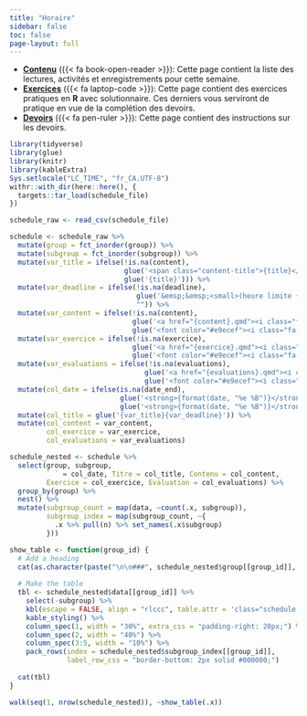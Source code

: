 ```yaml
---
title: "Horaire"
sidebar: false
toc: false
page-layout: full
---
```


::: {.schedule-page}

- [**Contenu**](/contenu/) ({{< fa book-open-reader >}}): Cette page contient la liste des lectures, activités et enregistrements pour cette semaine.
- [**Exercices**](/exercices/) ({{< fa laptop-code >}}): Cette page contient des exercices pratiques en **R** avec solutionnaire. Ces derniers vous serviront de pratique en vue de la complétion des devoirs.
- [**Devoirs**](/evaluations/) ({{< fa pen-ruler >}}): Cette page contient des instructions sur les devoirs.
 
```r
library(tidyverse)
library(glue)
library(knitr)
library(kableExtra)
Sys.setlocale("LC_TIME", "fr_CA.UTF-8")
withr::with_dir(here::here(), {
  targets::tar_load(schedule_file)
})

schedule_raw <- read_csv(schedule_file)

schedule <- schedule_raw %>% 
  mutate(group = fct_inorder(group)) %>% 
  mutate(subgroup = fct_inorder(subgroup)) %>% 
  mutate(var_title = ifelse(!is.na(content), 
                            glue('<span class="content-title">{title}</span>'),
                            glue('{title}'))) %>% 
  mutate(var_deadline = ifelse(!is.na(deadline),
                               glue('&emsp;&emsp;<small>(heure limite {deadline})</small>'),
                               "")) %>%
  mutate(var_content = ifelse(!is.na(content),
                              glue('<a href="{content}.qmd"><i class="fa-solid fa-book-open-reader fa-lg"></i></a>'),
                              glue('<font color="#e9ecef"><i class="fa-solid fa-book-open-reader fa-lg"></i></font>'))) %>%
  mutate(var_exercice = ifelse(!is.na(exercice),
                              glue('<a href="{exercice}.qmd"><i class="fa-solid fa-laptop-code fa-lg"></i></a>'),
                              glue('<font color="#e9ecef"><i class="fa-solid fa-laptop-code fa-lg"></i></font>'))) %>%
  mutate(var_evaluations = ifelse(!is.na(evaluations),
                                 glue('<a href="{evaluations}.qmd"><i class="fa-solid fa-pen-ruler fa-lg"></i></a>'),
                                 glue('<font color="#e9ecef"><i class="fa-solid fa-pen-ruler fa-lg"></i></font>'))) %>%
  mutate(col_date = ifelse(is.na(date_end),
                           glue('<strong>{format(date, "%e %B")}</strong>'),
                           glue('<strong>{format(date, "%e %B")}</strong>–<strong>{format(date_end, "%e %B")}</strong>'))) %>% 
  mutate(col_title = glue('{var_title}{var_deadline}')) %>% 
  mutate(col_content = var_content,
         col_exercice = var_exercice,
         col_evaluations = var_evaluations)

schedule_nested <- schedule %>% 
  select(group, subgroup, 
         ` ` = col_date, Titre = col_title, Contenu = col_content, 
         Exercice = col_exercice, Evaluation = col_evaluations) %>% 
  group_by(group) %>% 
  nest() %>% 
  mutate(subgroup_count = map(data, ~count(.x, subgroup)),
         subgroup_index = map(subgroup_count, ~{
           .x %>% pull(n) %>% set_names(.x$subgroup)
         }))

show_table <- function(group_id) {
  # Add a heading
  cat(as.character(paste("\n\n###", schedule_nested$group[[group_id]], "\n\n")))
  
  # Make the table
  tbl <- schedule_nested$data[[group_id]] %>% 
    select(-subgroup) %>% 
    kbl(escape = FALSE, align = "rlccc", table.attr = 'class="schedule-table"') %>% 
    kable_styling() %>% 
    column_spec(1, width = "30%", extra_css = "padding-right: 20px;") %>% 
    column_spec(2, width = "40%") %>% 
    column_spec(3:5, width = "10%") %>% 
    pack_rows(index = schedule_nested$subgroup_index[[group_id]],
              label_row_css = "border-bottom: 2px solid #000000;")
  
  cat(tbl)
}
```

```r
walk(seq(1, nrow(schedule_nested)), ~show_table(.x))
```

:::

